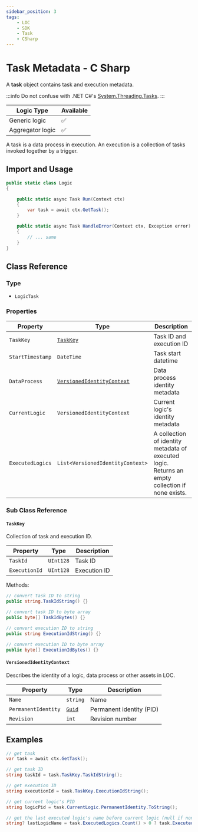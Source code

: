 ```yaml
---
sidebar_position: 3
tags:
    - LOC
    - SDK
    - Task
    - CSharp
---
```


# Task Metadata - C Sharp

A **task** object contains task and execution metadata.

:::info
Do not confuse with .NET C#'s [System.Threading.Tasks](https://learn.microsoft.com/en-us/dotnet/api/system.threading.tasks.task?view=net-7.0).
:::

| Logic Type       | Available |
| ---------------- | --------- |
| Generic logic    | ✅        |
| Aggregator logic | ✅        |

A task is a data process in execution. An execution is a collection of tasks invoked together by a trigger.

## Import and Usage

```csharp showLineNumbers
public static class Logic
{

    public static async Task Run(Context ctx)
    {
        var task = await ctx.GetTask();
    }

    public static async Task HandleError(Context ctx, Exception error)
    {
        // ... same
    }
}
```

## Class Reference

### Type

-   `LogicTask`

### Properties

| Property         | Type                                                    | Description                                                                                      |
| ---------------- | ------------------------------------------------------- | ------------------------------------------------------------------------------------------------ |
| `TaskKey`        | [`TaskKey`](#taskkey)                                   | Task ID and execution ID                                                                         |
| `StartTimestamp` | `DateTime`                                              | Task start datetime                                                                              |
| `DataProcess`    | [`VersionedIdentityContext`](#versionedidentitycontext) | Data process identity metadata                                                                   |
| `CurrentLogic`   | `VersionedIdentityContext`                              | Current logic's identity metadata                                                                |
| `ExecutedLogics` | `List<VersionedIdentityContext>`                        | A collection of identity metadata of executed logic. Returns an empty collection if none exists. |

### Sub Class Reference

#### `TaskKey`

Collection of task and execution ID.

| Property      | Type      | Description  |
| ------------- | --------- | ------------ |
| `TaskId`      | `UInt128` | Task ID      |
| `ExecutionId` | `UInt128` | Execution ID |

Methods:

```csharp
// convert task ID to string
public string.TaskIdString() {}

// convert task ID to byte array
public byte[] TaskIdBytes() {}

// convert execution ID to string
public string ExecutionIdString() {}

// convert execution ID to byte array
public byte[] ExecutionIdBytes() {}
```

#### `VersionedIdentityContext`

Describes the identity of a logic, data process or other assets in LOC.

| Property            | Type                                                                            | Description              |
| ------------------- | ------------------------------------------------------------------------------- | ------------------------ |
| `Name`              | `string`                                                                        | Name                     |
| `PermanentIdentity` | [`Guid`](https://learn.microsoft.com/en-us/dotnet/api/system.guid?view=net-7.0) | Permanent identity (PID) |
| `Revision`          | `int`                                                                           | Revision number          |

## Examples

```csharp showLineNumbers
// get task
var task = await ctx.GetTask();

// get task ID
string taskId = task.TaskKey.TaskIdString();

// get execution ID
string executionId = task.TaskKey.ExecutionIdString();

// get current logic's PID
string logicPid = task.CurrentLogic.PermanentIdentity.ToString();

// get the last executed logic's name before current logic (null if none)
string? lastLogicName = task.ExecutedLogics.Count() > 0 ? task.ExecutedLogics[^1].Name : null;
```
